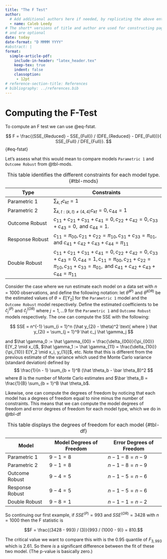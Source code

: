```yaml
---
title: "The F Test"
author:
  # Add additional authors here if needed, by replicating the above entries.
  - name: Caleb Leedy
# The short* versions of title and author are used for constructing page headers
# and are optional
date: today
date-format: "D MMMM YYYY"
#abstract: |
format:
  simple-article-pdf:
    include-in-header: "latex_header.tex"
    keep-tex: true
    indent: false
    classoption: 
     - 12pt
# reference-section-title: References
# bibliography: ../references.bib
---
```


# Computing the F-Test

To compute an F test we can use @eq-fstat.

$$ F = \frac{(SSE_{Reduced} - SSE_{Full}) / (DFE_{Reduced} - DFE_{Full})}{
SSE_{Full} / DFE_{Full}}. $$ {#eq-fstat}

Let's assess what this would mean to compare models `Parametric 1` and 
`Outcome Robust` from @tbl-mods.

| Type | Constraints |
| -----| ------------|
| Parametric 1 | $\sum_{k, t} c_{kt} = 1$ |
| Parametric 2 |  $\sum_{k, t: (k, t) \neq (4, 4)} c_{kt} = 0, c_{44} = 1$ |
| Outcome Robust | $c_{11} + c_{21} + c_{31} + c_{41} = 0, c_{22} + c_{42} = 0, c_{33} + c_{43} = 0, \text{ and } c_{44} = 1.$ |
| Response Robust | $c_{11} = \pi_{00}, c_{21} + c_{22} = \pi_{10}, c_{31} + c_{33} = \pi_{01}, \text{ and } c_{41} + c_{42} + c_{43} + c_{44} = \pi_{11}$ |
| Double Robust | $c_{11} + c_{21} + c_{31} + c_{41} = 0, c_{22} + c_{42} = 0, c_{33} + c_{43} = 0, c_{44} = 1, c_{11} = \pi_{00}, c_{21} + c_{22} = \pi_{10}, c_{31} + c_{33} = \pi_{01}, \text{ and } c_{41} + c_{42} + c_{43} + c_{44} = \pi_{11}$ |
: This table identifies the different constraints for each model type. {#tbl-mods}

Consider the case where we run estimate each model on a data set with $n = 1000$
observations, and define the following notation: let $\hat \theta^{(P)}$ and 
$\hat \theta^{(OR)}$ be the estimated values of $\theta = E[Y_2]$ for the
`Parametric 1` model and the `Outcome Robust` model respectively. Define 
the estimated coefficients to be $\hat c_j^{(P)}$ and $\hat c_j^{(OR)}$ where 
$j = 1, \dots 9$ for the `Parametric 1` and `Outcome Robust` models
respectively. The one can compute the SSE with the following:

$$ SSE = n^{-1} \sum_{i = 1}^n (\hat y_{2i} - \theta)^2 \text{ where }
\hat y_{2i} = \sum_{j = 1}^9 \hat c_j \hat \gamma_j $$

and $\hat \gamma_0 := \hat \gamma_{00} = \frac{\delta_{00i}}{\pi_{00}} E[Y_2
\mid x_i]$, $\hat \gamma_1 := \hat \gamma_{11} = \frac{\delta_{10i}}{\pi_{10}} E[Y_2
\mid x_i, y_{1i}]$, etc. Note that this is different from the previous estimate
of the variance which used the Monte Carlo variance (standard deviation) defined
by $$ \frac{1}{n - 1} \sum_{b = 1}^B (\hat \theta_b - \bar \theta_B)^2 $$ where
$B$ is the number of Monte Carlo estimates and $\bar \theta_B = \frac{1}{B}
\sum_{b = 1}^B \hat \theta_b$.

Likewise, one can compute the degrees of freedom by noticing that each model has
a degrees of freedom equal to nine minus the number of constraints. This means 
that we can compute the model degrees of freedom and error degrees of freedom
for each model type, which we do in @tbl-df

| Model | Model Degrees of Freedom | Error Degrees of Freedom |
| -----| ------------------------ | ------------------------ |
| Parametric 1    | $9 - 1 = 8$ | $n - 1 - 8 = n - 9$ |
| Parametric 2    | $9 - 1 = 8$ | $n - 1 - 8 = n - 9$ |
| Outcome Robust  | $9 - 4 = 5$ | $n - 1 - 5 = n - 6$ |
| Response Robust | $9 - 4 = 5$ | $n - 1 - 5 = n - 6$ |
| Double Robust   | $9 - 8 = 1$ | $n - 1 - 1 = n - 2$ |
: This table displays the degrees of freedom for each model {#tbl-df}

So continuing our first example, if $SSE^{(P)} = 993$ and $SSE^{(OR)} = 3428$ 
with $n = 1000$ then the F statistic is

$$F = \frac{(3428 - 993) / (3)}{993 / (1000 - 9)} = 810.$$

The critical value we want to compare this with is the $0.95$ quantile of 
$F_{3, 993}$ which is $2.61$. So there *is* a significant difference 
between the fit of these two model. (The p-value is basically zero.)
